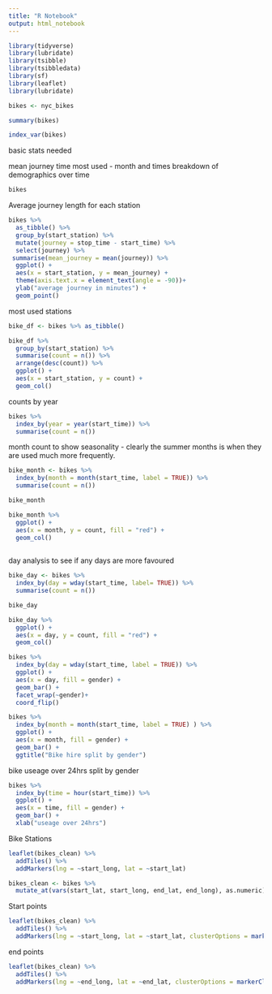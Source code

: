 ```yaml
---
title: "R Notebook"
output: html_notebook
---
```


```r
library(tidyverse)
library(lubridate)
library(tsibble)
library(tsibbledata)
library(sf)
library(leaflet)
library(lubridate)

```

```r
bikes <- nyc_bikes

summary(bikes)

index_var(bikes)
```

basic stats needed

mean journey time
most used - month and times 
breakdown of demographics over time 


```r
bikes
```

Average journey length for each station

```r
bikes %>% 
  as_tibble() %>% 
  group_by(start_station) %>%  
  mutate(journey = stop_time - start_time) %>% 
  select(journey) %>% 
 summarise(mean_journey = mean(journey)) %>% 
  ggplot() +
  aes(x = start_station, y = mean_journey) + 
  theme(axis.text.x = element_text(angle = -90))+
  ylab("average journey in minutes") +
  geom_point()

```

most used stations

```r
bike_df <- bikes %>% as_tibble()
```

```r
bike_df %>% 
  group_by(start_station) %>% 
  summarise(count = n()) %>% 
  arrange(desc(count)) %>% 
  ggplot() +
  aes(x = start_station, y = count) +
  geom_col()
```


counts by year 

```r
bikes %>% 
  index_by(year = year(start_time)) %>% 
  summarise(count = n())
```
month count to show seasonality  - clearly the summer months is when they are used much more frequently.

```r
bike_month <- bikes %>% 
  index_by(month = month(start_time, label = TRUE)) %>% 
  summarise(count = n())

bike_month
```
```r
bike_month %>%
  ggplot() +
  aes(x = month, y = count, fill = "red") +
  geom_col()  
  
```

day analysis to see if any days are more favoured
```r
bike_day <- bikes %>% 
  index_by(day = wday(start_time, label= TRUE)) %>% 
  summarise(count = n()) 

bike_day
```
```r
bike_day %>% 
  ggplot() +
  aes(x = day, y = count, fill = "red") +
  geom_col()
```



```r
bikes %>% 
  index_by(day = wday(start_time, label = TRUE)) %>% 
  ggplot() +
  aes(x = day, fill = gender) +
  geom_bar() +
  facet_wrap(~gender)+
  coord_flip()

```

```r
bikes %>% 
  index_by(month = month(start_time, label = TRUE) ) %>% 
  ggplot() +
  aes(x = month, fill = gender) +
  geom_bar() +
  ggtitle("Bike hire split by gender")
```


bike useage over 24hrs split by gender 
```r
bikes %>% 
  index_by(time = hour(start_time)) %>% 
  ggplot() +
  aes(x = time, fill = gender) +
  geom_bar() +
  xlab("useage over 24hrs")
```


Bike Stations
```r
leaflet(bikes_clean) %>% 
  addTiles() %>% 
  addMarkers(lng = ~start_long, lat = ~start_lat)


```

```r

bikes_clean <- bikes %>% 
  mutate_at(vars(start_lat, start_long, end_lat, end_long), as.numeric) 


```



Start points
```r
leaflet(bikes_clean) %>% 
  addTiles() %>% 
  addMarkers(lng = ~start_long, lat = ~start_lat, clusterOptions = markerClusterOptions())
```
end points
```r

leaflet(bikes_clean) %>% 
  addTiles() %>% 
  addMarkers(lng = ~end_long, lat = ~end_lat, clusterOptions = markerClusterOptions())
```

